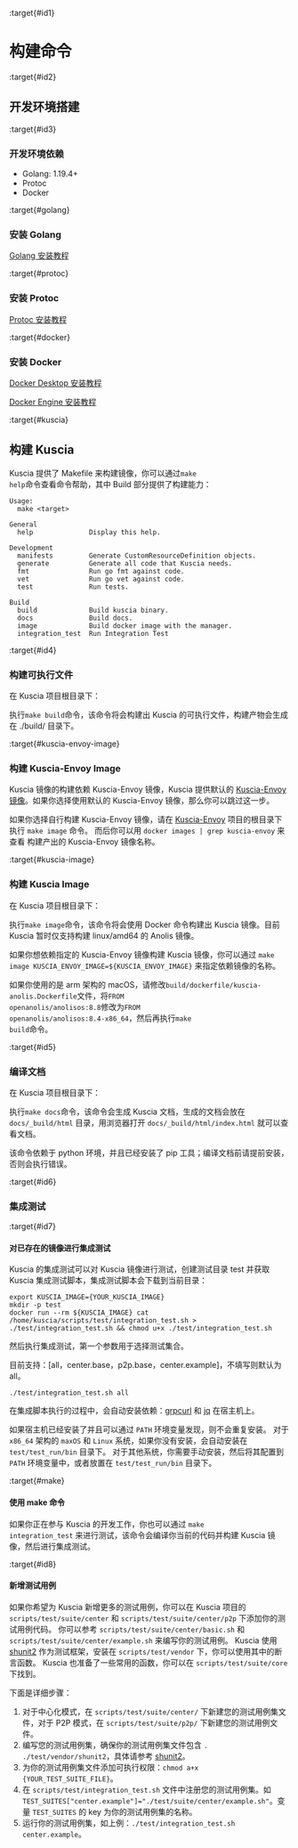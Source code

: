 :target{#id1}

# 构建命令

:target{#id2}

## 开发环境搭建

:target{#id3}

### 开发环境依赖

- Golang: 1.19.4+
- Protoc
- Docker

:target{#golang}

### 安装 Golang

[Golang 安装教程](https://go.dev/doc/install)

:target{#protoc}

### 安装 Protoc

[Protoc 安装教程](https://github.com/protocolbuffers/protobuf)

:target{#docker}

### 安装 Docker

[Docker Desktop 安装教程](https://docs.docker.com/desktop/)

[Docker Engine 安装教程](https://docs.docker.com/engine/install/)

:target{#kuscia}

## 构建 Kuscia

Kuscia 提供了 Makefile 来构建镜像，你可以通过<code>make help</code>命令查看命令帮助，其中 Build 部分提供了构建能力：

```shell
Usage:
  make <target>

General
  help              Display this help.

Development
  manifests         Generate CustomResourceDefinition objects.
  generate          Generate all code that Kuscia needs.
  fmt               Run go fmt against code.
  vet               Run go vet against code.
  test              Run tests.

Build
  build             Build kuscia binary.
  docs              Build docs.
  image             Build docker image with the manager.
  integration_test  Run Integration Test
```

:target{#id4}

### 构建可执行文件

在 Kuscia 项目根目录下：

执行<code>make build</code>命令，该命令将会构建出 Kuscia 的可执行文件，构建产物会生成在 ./build/ 目录下。

:target{#kuscia-envoy-image}

### 构建 Kuscia-Envoy Image

Kuscia 镜像的构建依赖 Kuscia-Envoy 镜像，Kuscia 提供默认的 [Kuscia-Envoy 镜像](https://hub.docker.com/r/secretflow/kuscia-envoy/tags)。如果你选择使用默认的 Kuscia-Envoy 镜像，那么你可以跳过这一步。

如果你选择自行构建 Kuscia-Envoy 镜像，请在 [Kuscia-Envoy](https://github.com/secretflow/kuscia-envoy) 项目的根目录下执行 <code>make image</code> 命令。 而后你可以用 <code>docker images | grep kuscia-envoy</code> 来查看
构建产出的 Kuscia-Envoy 镜像名称。

:target{#kuscia-image}

### 构建 Kuscia Image

在 Kuscia 项目根目录下：

执行<code>make image</code>命令，该命令将会使用 Docker 命令构建出 Kuscia 镜像。目前 Kuscia 暂时仅支持构建 linux/amd64 的 Anolis 镜像。

如果你想依赖指定的 Kuscia-Envoy 镜像构建 Kuscia 镜像，你可以通过 <code>make image KUSCIA\_ENVOY\_IMAGE=$\{KUSCIA\_ENVOY\_IMAGE}</code> 来指定依赖镜像的名称。

如果你使用的是 arm 架构的 macOS，请修改<code>build/dockerfile/kuscia-anolis.Dockerfile</code>文件，将<code>FROM openanolis/anolisos:8.8</code>修改为<code>FROM openanolis/anolisos:8.4-x86\_64</code>，然后再执行<code>make build</code>命令。

:target{#id5}

### 编译文档

在 Kuscia 项目根目录下：

执行<code>make docs</code>命令，该命令会生成 Kuscia 文档，生成的文档会放在 <code>docs/\_build/html</code> 目录，用浏览器打开 <code>docs/\_build/html/index.html</code> 就可以查看文档。

该命令依赖于 python 环境，并且已经安装了 pip 工具；编译文档前请提前安装，否则会执行错误。

:target{#id6}

### 集成测试

:target{#id7}

#### 对已存在的镜像进行集成测试

Kuscia 的集成测试可以对 Kuscia 镜像进行测试，创建测试目录 test 并获取 Kuscia 集成测试脚本，集成测试脚本会下载到当前目录：

```shell
export KUSCIA_IMAGE={YOUR_KUSCIA_IMAGE}
mkdir -p test
docker run --rm ${KUSCIA_IMAGE} cat /home/kuscia/scripts/test/integration_test.sh > ./test/integration_test.sh && chmod u+x ./test/integration_test.sh
```

然后执行集成测试，第一个参数用于选择测试集合。

目前支持：\[all，center.base，p2p.base，center.example]，不填写则默认为 all。

```shell
./test/integration_test.sh all
```

在集成脚本执行的过程中，会自动安装依赖：[grpcurl](https://github.com/fullstorydev/grpcurl/releases) 和 [jq](https://jqlang.github.io/jq/download/) 在宿主机上。

如果宿主机已经安装了并且可以通过 <code>PATH</code> 环境变量发现，则不会重复安装。 对于 <code>x86\_64</code> 架构的 <code>maxOS</code> 和 <code>Linux</code> 系统，如果你没有安装，会自动安装在 <code>test/test\_run/bin</code> 目录下。
对于其他系统，你需要手动安装，然后将其配置到 <code>PATH</code> 环境变量中，或者放置在 <code>test/test\_run/bin</code> 目录下。

:target{#make}

#### 使用 make 命令

如果你正在参与 Kuscia 的开发工作，你也可以通过 <code>make integration\_test</code> 来进行测试，该命令会编译你当前的代码并构建 Kuscia 镜像，然后进行集成测试。

:target{#id8}

#### 新增测试用例

如果你希望为 Kuscia 新增更多的测试用例，你可以在 Kuscia 项目的 <code>scripts/test/suite/center</code> 和 <code>scripts/test/suite/center/p2p</code> 下添加你的测试用例代码。
你可以参考 <code>scripts/test/suite/center/basic.sh</code> 和 <code>scripts/test/suite/center/example.sh</code> 来编写你的测试用例。
Kuscia 使用 [shunit2](https://github.com/kward/shunit2) 作为测试框架，安装在 <code>scripts/test/vendor</code> 下，你可以使用其中的断言函数。
Kuscia 也准备了一些常用的函数，你可以在 <code>scripts/test/suite/core</code> 下找到。

下面是详细步骤：

1. 对于中心化模式，在 <code>scripts/test/suite/center/</code> 下新建您的测试用例集文件，对于 P2P 模式，在 <code>scripts/test/suite/p2p/</code> 下新建您的测试用例文件。
2. 编写您的测试用例集，确保你的测试用例集文件包含 <code>. ./test/vendor/shunit2</code>，具体请参考 [shunit2](https://github.com/kward/shunit2)。
3. 为你的测试用例集文件添加可执行权限：<code>chmod a+x \{YOUR\_TEST\_SUITE\_FILE}</code>。
4. 在 <code>scripts/test/integration\_test.sh</code> 文件中注册您的测试用例集。如 <code>TEST\_SUITES\["center.example"]="./test/suite/center/example.sh"</code>。变量 <code>TEST\_SUITES</code> 的 key 为你的测试用例集的名称。
5. 运行你的测试用例集，如上例：<code>./test/integration\_test.sh center.example</code>。
